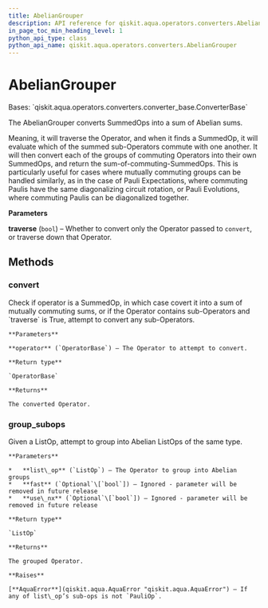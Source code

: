 ```yaml
---
title: AbelianGrouper
description: API reference for qiskit.aqua.operators.converters.AbelianGrouper
in_page_toc_min_heading_level: 1
python_api_type: class
python_api_name: qiskit.aqua.operators.converters.AbelianGrouper
---
```


# AbelianGrouper

<Class id="qiskit.aqua.operators.converters.AbelianGrouper" github="https://github.com/qiskit-community/qiskit-aqua/tree/stable/0.9/qiskit/aqua/operators/converters/abelian_grouper.py" signature="AbelianGrouper(traverse=True)">
  Bases: `qiskit.aqua.operators.converters.converter_base.ConverterBase`

  The AbelianGrouper converts SummedOps into a sum of Abelian sums.

  Meaning, it will traverse the Operator, and when it finds a SummedOp, it will evaluate which of the summed sub-Operators commute with one another. It will then convert each of the groups of commuting Operators into their own SummedOps, and return the sum-of-commuting-SummedOps. This is particularly useful for cases where mutually commuting groups can be handled similarly, as in the case of Pauli Expectations, where commuting Paulis have the same diagonalizing circuit rotation, or Pauli Evolutions, where commuting Paulis can be diagonalized together.

  **Parameters**

  **traverse** (`bool`) – Whether to convert only the Operator passed to `convert`, or traverse down that Operator.

  ## Methods

  ### convert

  <Function id="qiskit.aqua.operators.converters.AbelianGrouper.convert" signature="AbelianGrouper.convert(operator)">
    Check if operator is a SummedOp, in which case covert it into a sum of mutually commuting sums, or if the Operator contains sub-Operators and `traverse` is True, attempt to convert any sub-Operators.

    **Parameters**

    **operator** (`OperatorBase`) – The Operator to attempt to convert.

    **Return type**

    `OperatorBase`

    **Returns**

    The converted Operator.
  </Function>

  ### group\_subops

  <Function id="qiskit.aqua.operators.converters.AbelianGrouper.group_subops" signature="classmethod AbelianGrouper.group_subops(list_op, fast=None, use_nx=None)">
    Given a ListOp, attempt to group into Abelian ListOps of the same type.

    **Parameters**

    *   **list\_op** (`ListOp`) – The Operator to group into Abelian groups
    *   **fast** (`Optional`\[`bool`]) – Ignored - parameter will be removed in future release
    *   **use\_nx** (`Optional`\[`bool`]) – Ignored - parameter will be removed in future release

    **Return type**

    `ListOp`

    **Returns**

    The grouped Operator.

    **Raises**

    [**AquaError**](qiskit.aqua.AquaError "qiskit.aqua.AquaError") – If any of list\_op’s sub-ops is not `PauliOp`.
  </Function>
</Class>

